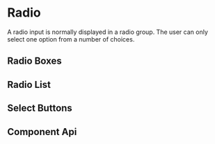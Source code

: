 
# Radio

A radio input is normally displayed in a radio group. The user can only select one option from a number of choices.

<Canvas>
  <Story id="01-components-form-radio--radio-group" />
</Canvas>

## Radio Boxes

<Canvas>
  <Story id="01-components-form-radio--radio-boxes" />
</Canvas>

## Radio List

<Canvas>
  <Story id="01-components-form-radio--radio-list" />
</Canvas>

## Select Buttons

<Canvas>
  <Story id="01-components-form-radio--select-button" />
</Canvas>

## Component Api

<Description markdown={radioGroup} />
<Description markdown={readme} />

<br />


<Description markdown={testing} />


<Description markdown={github} />
